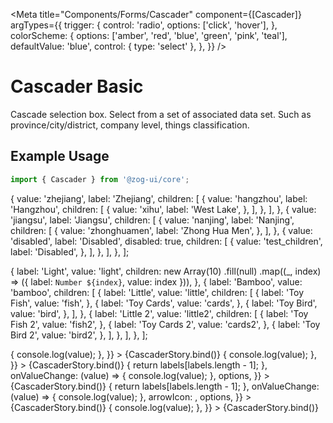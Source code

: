 
<Meta
  title="Components/Forms/Cascader"
  component={[Cascader]}
  argTypes={{
    trigger: {
      control: 'radio',
      options: ['click', 'hover'],
    },
    colorScheme: {
      options: ['amber', 'red', 'blue', 'green', 'pink', 'teal'],
      defaultValue: 'blue',
      control: { type: 'select' },
    },
  }}
/>


# Cascader Basic

Cascade selection box. Select from a set of associated data set. Such as province/city/district, company level, things classification.

## Example Usage

```jsx
import { Cascader } from '@zog-ui/core';
```

  {
    value: 'zhejiang',
    label: 'Zhejiang',
    children: [
      {
        value: 'hangzhou',
        label: 'Hangzhou',
        children: [
          {
            value: 'xihu',
            label: 'West Lake',
          },
        ],
      },
    ],
  },
  {
    value: 'jiangsu',
    label: 'Jiangsu',
    children: [
      {
        value: 'nanjing',
        label: 'Nanjing',
        children: [
          {
            value: 'zhonghuamen',
            label: 'Zhong Hua Men',
          },
        ],
      },
      {
        value: 'disabled',
        label: 'Disabled',
        disabled: true,
        children: [
          {
            value: 'test_children',
            label: 'Disabled',
          },
        ],
      },
    ],
  },
];

  {
    label: 'Light',
    value: 'light',
    children: new Array(10)
      .fill(null)
      .map((_, index) => ({ label: `Number ${index}`, value: index })),
  },
  {
    label: 'Bamboo',
    value: 'bamboo',
    children: [
      {
        label: 'Little',
        value: 'little',
        children: [
          {
            label: 'Toy Fish',
            value: 'fish',
          },
          {
            label: 'Toy Cards',
            value: 'cards',
          },
          {
            label: 'Toy Bird',
            value: 'bird',
          },
        ],
      },
      {
        label: 'Little 2',
        value: 'little2',
        children: [
          {
            label: 'Toy Fish 2',
            value: 'fish2',
          },
          {
            label: 'Toy Cards 2',
            value: 'cards2',
          },
          {
            label: 'Toy Bird 2',
            value: 'bird2',
          },
        ],
      },
    ],
  },
];

<Canvas columns={2} withSource="close">
  <Story
    name="Basic"
    args={{
      colorScheme: 'amber',
      options,
      trigger: 'click',
      changeOnSelect: false,
      onValueChange: (value) => {
        console.log(value);
      },
    }}
  >
    {CascaderStory.bind()}
  </Story>
  <Story
    name="Default Value"
    args={{
      defaultValue: ['zhejiang', 'hangzhou', 'xihu'],
      options,
      onValueChange: (value) => {
        console.log(value);
      },
    }}
  >
    {CascaderStory.bind()}
  </Story>
  <Story
    name="Custom Display Render"
    args={{
      displayRender: (labels) => {
        return labels[labels.length - 1];
      },
      onValueChange: (value) => {
        console.log(value);
      },
      options,
    }}
  >
    {CascaderStory.bind()}
  </Story>
  <Story
    name="Custom Arrow Icon"
    args={{
      displayRender: (labels) => {
        return labels[labels.length - 1];
      },
      onValueChange: (value) => {
        console.log(value);
      },
      arrowIcon: <CaretRightOutlined />,
      options,
    }}
  >
    {CascaderStory.bind()}
  </Story>
  <Story
    name="Multiple"
    args={{
      multiple: true,
      options: optionsMultiple,
      onValueChange: (value) => {
        console.log(value);
      },
    }}
  >
    {CascaderStory.bind()}
  </Story>
</Canvas>

<ArgsTable of={Cascader} />

